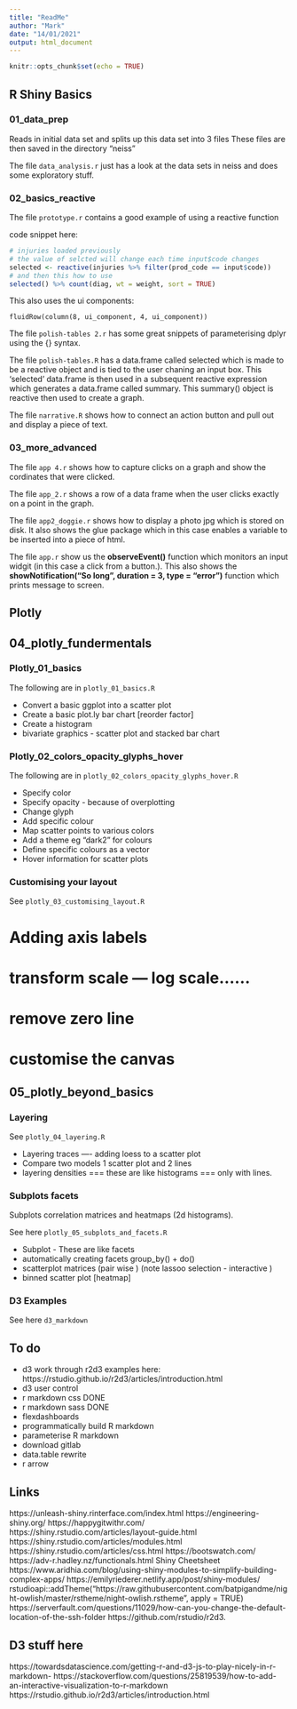 ```yaml
---
title: "ReadMe"
author: "Mark"
date: "14/01/2021"
output: html_document
---
```


```r
knitr::opts_chunk$set(echo = TRUE)
```

## R Shiny Basics

### 01_data_prep
Reads in initial data set and splits up this data set into 3 files
These files are then saved in the directory "neiss"

The file `data_analysis.r` just has a look at the data sets in neiss and does
some exploratory stuff.

### 02_basics_reactive
The file `prototype.r` contains a good example of using a reactive function

code snippet here:

```r
# injuries loaded previously
# the value of selcted will change each time input$code changes
selected <- reactive(injuries %>% filter(prod_code == input$code))
# and then this how to use
selected() %>% count(diag, wt = weight, sort = TRUE)
```

This also uses the ui components:

`fluidRow(column(8, ui_component, 4, ui_component))`

The file `polish-tables 2.r` has some great snippets of parameterising 
dplyr using the {} syntax. 

The file `polish-tables.R` has a data.frame called selected which is made to
be a reactive object and is tied to the user chaning an input box.  This 
'selected' data.frame is then used in a subsequent reactive expression which 
generates a data.frame called summary.  This summary() object is reactive then 
used to create a graph.   

The file `narrative.R` shows how to connect an action button and pull
out and display a piece of text. 

### 03_more_advanced
The file `app 4.r` shows how to capture clicks on a graph and show the 
cordinates that were clicked.

The file `app_2.r` shows a row of a data frame when the user clicks exactly
on a point in the graph. 

The file `app2_doggie.r` shows how to display a photo jpg which is stored
on disk. It also shows the glue package which in this case enables a variable
to be inserted into a piece of html.

The file `app.r` show us the **observeEvent()** function which monitors an input
widgit (in this case a click from a button.). This also shows the 
**showNotification("So long", duration = 3, type = "error")** function which 
prints message to screen.





## Plotly

## 04_plotly_fundermentals

### Plotly_01_basics
The following are in `plotly_01_basics.R`

* Convert a basic ggplot into a scatter plot
* Create a basic plot.ly bar chart [reorder factor]
* Create a histogram 
* bivariate graphics - scatter plot and stacked bar chart


### Plotly_02_colors_opacity_glyphs_hover

The following are in `plotly_02_colors_opacity_glyphs_hover.R`

* Specify color
* Specify opacity - because of overplotting
* Change glyph
* Add specific colour
* Map scatter points to various colors
* Add a theme eg "dark2" for colours
* Define specific colours as a vector
* Hover information for scatter plots

### Customising your layout 

See `plotly_03_customising_layout.R`

# Adding axis labels
# transform scale --- log scale......
# remove zero line
# customise the canvas


## 05_plotly_beyond_basics

### Layering
See `plotly_04_layering.R`

* Layering traces ---- adding loess to a scatter plot
* Compare two models 1 scatter plot and 2 lines 
* layering densities === these are like histograms === only with lines.


### Subplots facets 

Subplots correlation matrices and heatmaps (2d histograms).

See here `plotly_05_subplots_and_facets.R` 

* Subplot - These are like facets
* automatically creating facets   group_by() + do()
* scatterplot matrices (pair wise ) (note lassoo selection - interactive )
* binned scatter plot [heatmap] 


### D3 Examples
See here `d3_markdown`

## To do
* d3 work through r2d3 examples here: https://rstudio.github.io/r2d3/articles/introduction.html
* d3 user control
* r markdown css        DONE
* r markdown sass       DONE
* flexdashboards
* programmatically build R markdown
* parameterise R markdown
* download gitlab
* data.table rewrite
* r arrow






## Links
https://unleash-shiny.rinterface.com/index.html
https://engineering-shiny.org/
https://happygitwithr.com/
https://shiny.rstudio.com/articles/layout-guide.html
https://shiny.rstudio.com/articles/modules.html
https://shiny.rstudio.com/articles/css.html
https://bootswatch.com/
https://adv-r.hadley.nz/functionals.html
Shiny Cheetsheet
https://www.aridhia.com/blog/using-shiny-modules-to-simplify-building-complex-apps/
https://emilyriederer.netlify.app/post/shiny-modules/
rstudioapi::addTheme("https://raw.githubusercontent.com/batpigandme/night-owlish/master/rstheme/night-owlish.rstheme", apply = TRUE)
https://serverfault.com/questions/11029/how-can-you-change-the-default-location-of-the-ssh-folder
https://github.com/rstudio/r2d3.

## D3 stuff here
https://towardsdatascience.com/getting-r-and-d3-js-to-play-nicely-in-r-markdown-
https://stackoverflow.com/questions/25819539/how-to-add-an-interactive-visualization-to-r-markdown
https://rstudio.github.io/r2d3/articles/introduction.html


